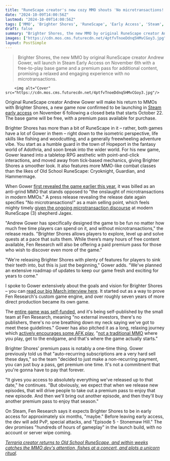```yaml
---
title: "RuneScape creator's new cozy MMO shouts 'No microtransactions!' from the rooftops as it charts November launch after a closed beta coming this month"
date: "2024-10-09T14:00:56Z"
lastmod: "2024-10-09T14:00:56Z"
tags: ['MMO', 'Brighter Shores', 'RuneScape', 'Early Access', 'Steam', 'Fantasy', 'Free To Play']
draft: false
summary: "Brighter Shores, the new MMO by original RuneScape creator Andrew Gower, will launch in Steam Early Access on November 6th with a free-to-play base game and a premium pass for additional content, promising a relaxed and engaging experience with no microtransactions."
images: ["https://cdn.mos.cms.futurecdn.net/4ptfvTnoeDdnq5HMvCGoy3.jpg"]
layout: PostSimple
---
```

> Brighter Shores, the new MMO by original RuneScape creator Andrew Gower, will launch in Steam Early Access on November 6th with a free-to-play base game and a premium pass for additional content, promising a relaxed and engaging experience with no microtransactions.


        <img alt="Cover" src="https://cdn.mos.cms.futurecdn.net/4ptfvTnoeDdnq5HMvCGoy3.jpg"/>
        
Original RuneScape creator Andrew Gower will make his return to MMOs with Brighter Shores, a new game now confirmed to be launching in [<u>Steam early access</u>](https://store.steampowered.com/app/2791440/Brighter_Shores/) on November 6 following a closed beta that starts October 22. The base game will be free, with a premium pass available for purchase. 

Brighter Shores has more than a bit of RuneScape in it – rather, both games have a lot of Gower in them – right down to the isometric perspective, life skills like fishing and woodcutting, and a generally freewheeling adventure vibe. You start as a humble guard in the town of Hopeport in the fantasy world of Adothria, and soon break into the wider world. For his new game, Gower leaned into a tabletop RPG aesthetic with point-and-click interactions, and moved away from tick-based mechanics, giving Brighter Shores a smoother look. It also features more MMO-like combat classes than the likes of Old School RuneScape: Cryoknight, Guardian, and Hammermage. 

When Gower [<u>first revealed the game earlier this year</u>](https://www.gamesradar.com/after-23-years-the-original-runescape-creator-is-making-a-new-anti-grind-mmo-thats-opposed-to-the-onslaught-of-microtransactions-in-modern-mmos/), it was billed as an anti-grind MMO that stands opposed to "the onslaught of microtransactions in modern MMOs." A press release revealing the release date again specifies "No microtransactions!" as a main selling point, which feels mighty timely [<u>given the ongoing microtransaction discourse</u>](https://youtu.be/G4yUq0jTVOU) at modern RuneScape (3) shepherd Jagex. 

"Andrew Gower has specifically designed the game to be fun no matter how much free time players can spend on it, and without microtransactions," the release reads. "Brighter Shores allows players to explore, level up and solve quests at a pace that suits them. While there’s many hours of free content available, Fen Research will also be offering a paid premium pass for those who wish to discover even more of the game." 

"We're releasing Brighter Shores with plenty of features for players to sink their teeth into, but this is just the beginning," Gower adds. "We've planned an extensive roadmap of updates to keep our game fresh and exciting for years to come."



I spoke to Gower extensively about the goals and vision for Brighter Shores – you can [<u>read our big March interview here</u>](https://www.gamesradar.com/runescape-creator-answers-our-biggest-questions-about-his-new-mmo-brighter-shores-classes-professions-monetization-and-a-ttrpg-open-world/). It started out as a way to prove Fen Research's custom game engine, and over roughly seven years of more direct production became its own game. 

The [<u>entire game was self-funded</u>](https://www.gamesradar.com/runescape-creator-says-his-new-mmo-doesnt-have-to-worry-about-investors-theres-no-publishers-no-one-breathing-down-my-neck-i-want-people-to-enjoy-my-game/), and it's being self-published by the small team at Fen Research, meaning "no external investors, there's no publishers, there's no one breathing down my neck saying we've got to meet these guidelines." Gower has also pitched it as a long, relaxing journey which [<u>actively encourages some AFK play</u>](https://www.gamesradar.com/new-mmo-from-runescape-creator-lets-you-automate-and-afk-the-boring-stuff-instead-of-fighting-against-people-doing-this-lets-make-it-part-of-the-game/), "[<u>not a traditional MMO</u>](https://www.gamesradar.com/runescape-creator-says-his-new-game-is-not-a-traditional-mmo-where-you-play-get-to-the-endgame-and-thats-where-the-game-actually-starts/) where you play, get to the endgame, and that's where the game actually starts."  

Brighter Shores' premium pass is notably a one-time thing. Gower previously told us that "auto-recurring subscriptions are a very hard sell these days," so the team "decided to just make a non-recurring payment, you can just buy a pass, get premium one time. It's not a commitment that you're gonna have to pay that forever.

"It gives you access to absolutely everything we've released up to that date," he continues. "But obviously, we expect that when we release new episodes, that will drive people to take out a premium pass to enjoy that new episode. And then we'll bring out another episode, and then they'll buy another premium pass to enjoy that season." 

On Steam, Fen Research says it expects Brighter Shores to be in early access for approximately six months, "maybe." Before leaving early access, the dev will add PvP, special attacks, and "Episode 5 - Stonemaw Hill." The dev promises "hundreds of hours of gameplay" in the launch build, with no account or server wipe coming. 

[<u><em>Terraria creator returns to Old School RuneScape, and within weeks catches the MMO dev's attention, fishes at a concert, and plots a unicorn ritual</em></u>](https://www.gamesradar.com/games/mmo/terraria-creator-returns-to-old-school-runescape-and-within-weeks-catches-the-mmo-devs-attention-fishes-at-a-concert-and-plots-a-unicorn-ritual/)*.*
        
